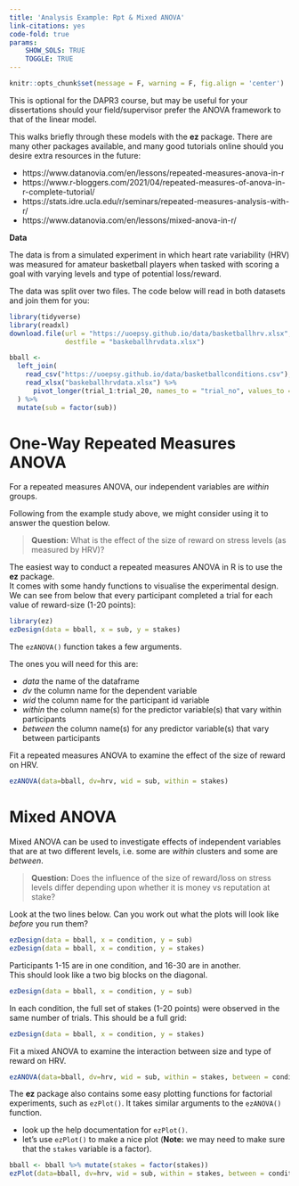```yaml
---
title: 'Analysis Example: Rpt & Mixed ANOVA'
link-citations: yes
code-fold: true
params: 
    SHOW_SOLS: TRUE
    TOGGLE: TRUE
---
```


```r
knitr::opts_chunk$set(message = F, warning = F, fig.align = 'center')
```

:::imp
This is optional for the DAPR3 course, but may be useful for your dissertations should your field/supervisor prefer the ANOVA framework to that of the linear model. 

This walks briefly through these models with the __ez__ package. There are many other packages available, and many good tutorials online should you desire extra resources in the future:

- https://www.datanovia.com/en/lessons/repeated-measures-anova-in-r
- https://www.r-bloggers.com/2021/04/repeated-measures-of-anova-in-r-complete-tutorial/
- https://stats.idre.ucla.edu/r/seminars/repeated-measures-analysis-with-r/ 
- https://www.datanovia.com/en/lessons/mixed-anova-in-r/  

:::


:::frame
__Data__  

The data is from a simulated experiment in which heart rate variability (HRV) was measured for amateur basketball players when tasked with scoring a goal with varying levels and type of potential loss/reward. 

The data was split over two files. The code below will read in both datasets and join them for you:

```r
library(tidyverse)
library(readxl)
download.file(url = "https://uoepsy.github.io/data/basketballhrv.xlsx", 
              destfile = "baskeballhrvdata.xlsx")

bball <- 
  left_join(
    read_csv("https://uoepsy.github.io/data/basketballconditions.csv"),
    read_xlsx("baskeballhrvdata.xlsx") %>%
      pivot_longer(trial_1:trial_20, names_to = "trial_no", values_to = "hrv")
  ) %>%
  mutate(sub = factor(sub))
```
:::


# One-Way Repeated Measures ANOVA

For a repeated measures ANOVA, our independent variables are _within_ groups.  

Following from the example study above, we might consider using it to answer the question below.  
 
> __Question:__ What is the effect of the size of reward on stress levels (as measured by HRV)?

The easiest way to conduct a repeated measures ANOVA in R is to use the __ez__ package.  
It comes with some handy functions to visualise the experimental design.  
We can see from below that every participant completed a trial for each value of reward-size (1-20 points):
```r
library(ez)
ezDesign(data = bball, x = sub, y = stakes)
```

The `ezANOVA()` function takes a few arguments. 

The ones you will need for this are:

- *data* the name of the dataframe
- *dv* the column name for the dependent variable
- *wid* the column name for the participant id variable
- *within* the column name(s) for the predictor variable(s) that vary within participants 
- *between* the column name(s) for any predictor variable(s) that vary between participants

Fit a repeated measures ANOVA to examine the effect of the size of reward on HRV. 

```r
ezANOVA(data=bball, dv=hrv, wid = sub, within = stakes)
```


# Mixed ANOVA 

Mixed ANOVA can be used to investigate effects of independent variables that are at two different levels,  i.e. some are *within* clusters and some are *between*.  

> __Question:__ Does the influence of the size of reward/loss on stress levels differ depending upon whether it is money vs reputation at stake? 

Look at the two lines below. Can you work out what the plots will look like _before_ you run them? 

```r
ezDesign(data = bball, x = condition, y = sub)
ezDesign(data = bball, x = condition, y = stakes)
```


Participants 1-15 are in one condition, and 16-30 are in another.  
This should look like a two big blocks on the diagonal. 
```r
ezDesign(data = bball, x = condition, y = sub)
```
In each condition, the full set of stakes (1-20 points) were observed in the same number of trials.
This should be a full grid:
```r
ezDesign(data = bball, x = condition, y = stakes)
```


Fit a mixed ANOVA to examine the interaction between size and type of reward on HRV. 
```r
ezANOVA(data=bball, dv=hrv, wid = sub, within = stakes, between = condition)
```

The __ez__ package also contains some easy plotting functions for factorial experiments, such as `ezPlot()`. It takes similar arguments to the `ezANOVA()` function. 

- look up the help documentation for `ezPlot()`. 
- let's use `ezPlot()` to make a nice plot (__Note:__ we may need to make sure that the `stakes` variable is a factor).

```r
bball <- bball %>% mutate(stakes = factor(stakes))
ezPlot(data=bball, dv=hrv, wid = sub, within = stakes, between = condition, x = stakes, split = condition)
```


<div class="tocify-extend-page" data-unique="tocify-extend-page" style="height: 0;"></div>

